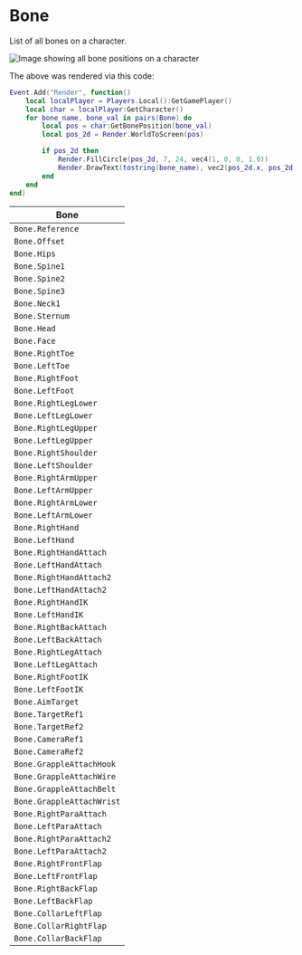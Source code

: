 # Bone

List of all bones on a character. 


![Image showing all bone positions on a character](/img/assets/bones.png)


The above was rendered via this code:
```lua
Event.Add("Render", function()
    local localPlayer = Players.Local():GetGamePlayer()
    local char = localPlayer:GetCharacter()
    for bone_name, bone_val in pairs(Bone) do
        local pos = char:GetBonePosition(bone_val)
        local pos_2d = Render.WorldToScreen(pos)

        if pos_2d then
            Render.FillCircle(pos_2d, 7, 24, vec4(1, 0, 0, 1.0))
            Render.DrawText(tostring(bone_name), vec2(pos_2d.x, pos_2d.y - 15), 15, vec4(1, 1, 1, 1), true, 1, 100)
        end
    end
end)
```

| Bone                      |
| ------------------------- |
| `Bone.Reference`          |
| `Bone.Offset`             |
| `Bone.Hips`               |
| `Bone.Spine1`             |
| `Bone.Spine2`             |
| `Bone.Spine3`             |
| `Bone.Neck1`              |
| `Bone.Sternum`            |
| `Bone.Head`               |
| `Bone.Face`               |
| `Bone.RightToe`           |
| `Bone.LeftToe`            |
| `Bone.RightFoot`          |
| `Bone.LeftFoot`           |
| `Bone.RightLegLower`      |
| `Bone.LeftLegLower`       |
| `Bone.RightLegUpper`      |
| `Bone.LeftLegUpper`       |
| `Bone.RightShoulder`      |
| `Bone.LeftShoulder`       |
| `Bone.RightArmUpper`      |
| `Bone.LeftArmUpper`       |
| `Bone.RightArmLower`      |
| `Bone.LeftArmLower`       |
| `Bone.RightHand`          |
| `Bone.LeftHand`           |
| `Bone.RightHandAttach`    |
| `Bone.LeftHandAttach`     |
| `Bone.RightHandAttach2`   |
| `Bone.LeftHandAttach2`    |
| `Bone.RightHandIK`        |
| `Bone.LeftHandIK`         |
| `Bone.RightBackAttach`    |
| `Bone.LeftBackAttach`     |
| `Bone.RightLegAttach`     |
| `Bone.LeftLegAttach`      |
| `Bone.RightFootIK`        |
| `Bone.LeftFootIK`         |
| `Bone.AimTarget`          |
| `Bone.TargetRef1`         |
| `Bone.TargetRef2`         |
| `Bone.CameraRef1`         |
| `Bone.CameraRef2`         |
| `Bone.GrappleAttachHook`  |
| `Bone.GrappleAttachWire`  |
| `Bone.GrappleAttachBelt`  |
| `Bone.GrappleAttachWrist` |
| `Bone.RightParaAttach`    |
| `Bone.LeftParaAttach`     |
| `Bone.RightParaAttach2`   |
| `Bone.LeftParaAttach2`    |
| `Bone.RightFrontFlap`     |
| `Bone.LeftFrontFlap`      |
| `Bone.RightBackFlap`      |
| `Bone.LeftBackFlap`       |
| `Bone.CollarLeftFlap`     |
| `Bone.CollarRightFlap`    |
| `Bone.CollarBackFlap`     |
